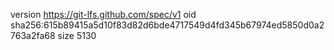version https://git-lfs.github.com/spec/v1
oid sha256:615b89415a5d10f83d82d6bde4717549d4fd345b67974ed5850d0a2763a2fa68
size 5130
